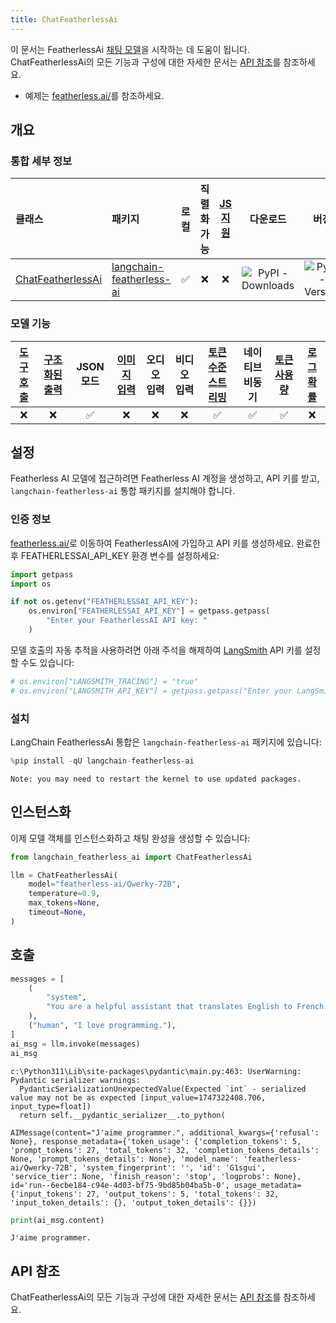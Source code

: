 ```yaml
---
title: ChatFeatherlessAi
---
```


이 문서는 FeatherlessAi [채팅 모델](/oss/langchain/models)을 시작하는 데 도움이 됩니다. ChatFeatherlessAi의 모든 기능과 구성에 대한 자세한 문서는 [API 참조](https://python.langchain.com/api_reference/__package_name_short_snake__/chat_models/__module_name__.chat_models.ChatFeatherlessAi.html)를 참조하세요.

- 예제는 [featherless.ai/](https://featherless.ai/)를 참조하세요.

## 개요

### 통합 세부 정보

| 클래스 | 패키지 | 로컬 | 직렬화 가능 | [JS 지원](https://js.langchain.com/docs/integrations/chat/__package_name_short_snake__) | 다운로드 | 버전 |
| :--- | :--- | :---: | :---: |  :---: | :---: | :---: |
| [ChatFeatherlessAi](https://python.langchain.com/api_reference/__package_name_short_snake__/chat_models/__module_name__.chat_models.ChatFeatherlessAi.html) | [langchain-featherless-ai](https://python.langchain.com/api_reference/__package_name_short_snake__/) | ✅ | ❌ | ❌ | ![PyPI - Downloads](https://img.shields.io/pypi/dm/langchain-featherless-ai?style=flat-square&label=%20) | ![PyPI - Version](https://img.shields.io/pypi/v/langchain-featherless-ai?style=flat-square&label=%20) |

### 모델 기능

| [도구 호출](/oss/langchain/tools) | [구조화된 출력](/oss/langchain/structured-output) | JSON 모드 | [이미지 입력](/oss/langchain/messages#multimodal) | 오디오 입력 | 비디오 입력 | [토큰 수준 스트리밍](/oss/langchain/streaming/) | 네이티브 비동기 | [토큰 사용량](/oss/langchain/models#token-usage) | [로그 확률](/oss/langchain/models#log-probabilities) |
| :---: | :---: | :---: | :---: |  :---: | :---: | :---: | :---: | :---: | :---: |
| ❌ | ❌ | ✅| ❌ | ❌ | ❌ | ✅ | ✅ | ✅ | ❌ |

## 설정

Featherless AI 모델에 접근하려면 Featherless AI 계정을 생성하고, API 키를 받고, `langchain-featherless-ai` 통합 패키지를 설치해야 합니다.

### 인증 정보

[featherless.ai/](https://featherless.ai/)로 이동하여 FeatherlessAI에 가입하고 API 키를 생성하세요. 완료한 후 FEATHERLESSAI_API_KEY 환경 변수를 설정하세요:

```python
import getpass
import os

if not os.getenv("FEATHERLESSAI_API_KEY"):
    os.environ["FEATHERLESSAI_API_KEY"] = getpass.getpass(
        "Enter your FeatherlessAI API key: "
    )
```

모델 호출의 자동 추적을 사용하려면 아래 주석을 해제하여 [LangSmith](https://docs.smith.langchain.com/) API 키를 설정할 수도 있습니다:

```python
# os.environ["LANGSMITH_TRACING"] = "true"
# os.environ["LANGSMITH_API_KEY"] = getpass.getpass("Enter your LangSmith API key: ")
```

### 설치

LangChain FeatherlessAi 통합은 `langchain-featherless-ai` 패키지에 있습니다:

```python
%pip install -qU langchain-featherless-ai
```

```output
Note: you may need to restart the kernel to use updated packages.
```

## 인스턴스화

이제 모델 객체를 인스턴스화하고 채팅 완성을 생성할 수 있습니다:

```python
from langchain_featherless_ai import ChatFeatherlessAi

llm = ChatFeatherlessAi(
    model="featherless-ai/Qwerky-72B",
    temperature=0.9,
    max_tokens=None,
    timeout=None,
)
```

## 호출

```python
messages = [
    (
        "system",
        "You are a helpful assistant that translates English to French. Translate the user sentence.",
    ),
    ("human", "I love programming."),
]
ai_msg = llm.invoke(messages)
ai_msg
```

```output
c:\Python311\Lib\site-packages\pydantic\main.py:463: UserWarning: Pydantic serializer warnings:
  PydanticSerializationUnexpectedValue(Expected `int` - serialized value may not be as expected [input_value=1747322408.706, input_type=float])
  return self.__pydantic_serializer__.to_python(
```

```output
AIMessage(content="J'aime programmer.", additional_kwargs={'refusal': None}, response_metadata={'token_usage': {'completion_tokens': 5, 'prompt_tokens': 27, 'total_tokens': 32, 'completion_tokens_details': None, 'prompt_tokens_details': None}, 'model_name': 'featherless-ai/Qwerky-72B', 'system_fingerprint': '', 'id': 'G1sgui', 'service_tier': None, 'finish_reason': 'stop', 'logprobs': None}, id='run--6ecbe184-c94e-4d03-bf75-9bd85b04ba5b-0', usage_metadata={'input_tokens': 27, 'output_tokens': 5, 'total_tokens': 32, 'input_token_details': {}, 'output_token_details': {}})
```

```python
print(ai_msg.content)
```

```output
J'aime programmer.
```

## API 참조

ChatFeatherlessAi의 모든 기능과 구성에 대한 자세한 문서는 [API 참조](https://python.langchain.com/api_reference/__package_name_short_snake__/chat_models/.chat_models.ChatFeatherlessAi.html)를 참조하세요.
